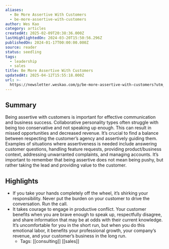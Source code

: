 ```yaml
---
aliases:
  - Be More Assertive With Customers
  - be-more-assertive-with-customers
author: Wes Kao
category: articles
createdAt: 2025-02-09T20:38:36.000Z
lastHighlightedOn: 2024-03-20T15:50:56.296Z
publishedOn: 2024-01-17T00:00:00.000Z
source: reader
status: seedling
tags:
  - leadership
  - sales
title: Be More Assertive With Customers
updatedAt: 2025-04-12T15:55:18.000Z
url: >-
  https://newsletter.weskao.com/p/be-more-assertive-with-customers?utm_source=post-email-title&publication_id=289208&post_id=138228355&utm_campaign=email-post-title&isFreemail=true&r=og9hp&utm_medium=email
---
```

## Summary

Being assertive with customers is important for effective communication and business success. Collaborative personality types often struggle with being too conservative and not speaking up enough. This can result in missed opportunities and decreased revenue. It’s crucial to find a balance between respecting the customer’s agency and assertively guiding them. Examples of situations where assertiveness is needed include answering customer questions, handling feature requests, providing product/business context, addressing unwarranted complaints, and managing accounts. It’s important to remember that being assertive does not mean being pushy, but rather taking the lead and providing value to the customer.

## Highlights

- If you take your hands completely off the wheel, it’s shirking your responsibility. Never put the burden on your customer to drive the conversation. Run the call.
- It takes courage to engage in productive conflict. Your customer benefits when you are brave enough to speak up, respectfully disagree, and share information that may be at odds with their current knowledge. It’s uncomfortable for you in the short run, but when you do this emotional labor, it benefits your professional growth, your company’s revenue, and your customer’s business in the long run.
    - Tags: [[consulting]] [[sales]]
